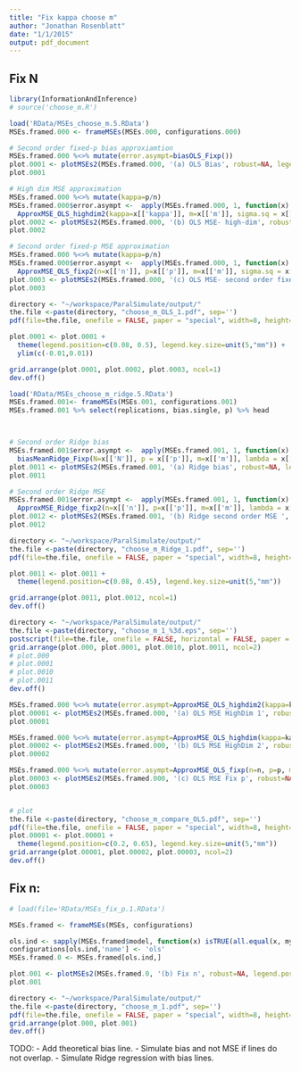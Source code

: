 ```yaml
---
title: "Fix kappa choose m"
author: "Jonathan Rosenblatt"
date: "1/1/2015"
output: pdf_document
---
```

## Fix N

```r
library(InformationAndInference)
# source('choose_m.R')
```



```r
load('RData/MSEs_choose_m.5.RData')
MSEs.framed.000 <- frameMSEs(MSEs.000, configurations.000)

# Second order fixed-p bias approxiamtion
MSEs.framed.000 %<>% mutate(error.asympt=biasOLS_Fixp())
plot.0001 <- plotMSEs2(MSEs.framed.000, '(a) OLS Bias', robust=NA, legend.position='none', jitter=0, line=TRUE, fix='Np', center='bias.mean')
plot.0001

# High dim MSE approximation
MSEs.framed.000 %<>% mutate(kappa=p/n)
MSEs.framed.000$error.asympt <-  apply(MSEs.framed.000, 1, function(x) 
  ApproxMSE_OLS_highdim2(kappa=x[['kappa']], m=x[['m']], sigma.sq = x[['sigma']]^2))
plot.0002 <- plotMSEs2(MSEs.framed.000, '(b) OLS MSE- high-dim', robust=NA, legend.position='none', jitter=0, line=TRUE, fix='Np', center='MSE')
plot.0002

# Second order fixed-p MSE approximation
MSEs.framed.000 %<>% mutate(kappa=p/n)
MSEs.framed.000$error.asympt <-  apply(MSEs.framed.000, 1, function(x) 
  ApproxMSE_OLS_fixp2(n=x[['n']], p=x[['p']], m=x[['m']], sigma.sq = x[['sigma']]^2))
plot.0003 <- plotMSEs2(MSEs.framed.000, '(c) OLS MSE- second order fixed-p', robust=NA, legend.position='none', jitter=0, line=TRUE, fix='Np', center='MSE')
plot.0003
```


```r
directory <- "~/workspace/ParalSimulate/output/"
the.file <-paste(directory, "choose_m_OLS_1.pdf", sep='')
pdf(file=the.file, onefile = FALSE, paper = "special", width=8, height=8)

plot.0001 <- plot.0001 +
  theme(legend.position=c(0.08, 0.5), legend.key.size=unit(5,"mm")) + 
  ylim(c(-0.01,0.01))

grid.arrange(plot.0001, plot.0002, plot.0003, ncol=1)
dev.off()
```





```r
load('RData/MSEs_choose_m_ridge.5.RData')
MSEs.framed.001<- frameMSEs(MSEs.001, configurations.001)
MSEs.framed.001 %>% select(replications, bias.single, p) %>% head



# Second order Ridge bias
MSEs.framed.001$error.asympt <-  apply(MSEs.framed.001, 1, function(x) 
  biasMeanRidge_Fixp(N=x[['N']], p = x[['p']], m=x[['m']], lambda = x[['lambda']], beta = x[['beta.star']]))
plot.0011 <- plotMSEs2(MSEs.framed.001, '(a) Ridge bias', robust=NA, legend.position='none',  jitter=0, line=TRUE, fix='Np', center='bias.mean')
plot.0011

# Second order Ridge MSE
MSEs.framed.001$error.asympt <-  apply(MSEs.framed.001, 1, function(x) 
  ApproxMSE_Ridge_fixp2(n=x[['n']], p=x[['p']], m=x[['m']], lambda = x[['lambda']], beta = x[['beta']], sigma.sq = x[['sigma']]^2))
plot.0012 <- plotMSEs2(MSEs.framed.001, '(b) Ridge second order MSE ', robust=NA, legend.position='none',  jitter=0, line=TRUE, fix='Np', center='MSE')
plot.0012
```


```r
directory <- "~/workspace/ParalSimulate/output/"
the.file <-paste(directory, "choose_m_Ridge_1.pdf", sep='')
pdf(file=the.file, onefile = FALSE, paper = "special", width=8, height=8)

plot.0011 <- plot.0011 +
  theme(legend.position=c(0.08, 0.45), legend.key.size=unit(5,"mm"))

grid.arrange(plot.0011, plot.0012, ncol=1)
dev.off()
```



```r
directory <- "~/workspace/ParalSimulate/output/"
the.file <-paste(directory, "choose_m_1_%3d.eps", sep='')
postscript(file=the.file, onefile = FALSE, horizontal = FALSE, paper = "special", width=8, height=8)
grid.arrange(plot.000, plot.0001, plot.0010, plot.0011, ncol=2)
# plot.000
# plot.0001
# plot.0010
# plot.0011
dev.off()
```





```r
MSEs.framed.000 %<>% mutate(error.asympt=ApproxMSE_OLS_highdim2(kappa=kappa, m = m, sigma.sq = sigma^2))
plot.00001 <- plotMSEs2(MSEs.framed.000, '(a) OLS MSE HighDim 1', robust=NA, legend.position='none', jitter=0, line=TRUE, fix='Np', center='MSE')
plot.00001

MSEs.framed.000 %<>% mutate(error.asympt=ApproxMSE_OLS_highdim(kappa=kappa, m = m, sigma.sq = sigma^2))
plot.00002 <- plotMSEs2(MSEs.framed.000, '(b) OLS MSE HighDim 2', robust=NA, legend.position='none', jitter=0, line=TRUE, fix='Np', center='MSE')
plot.00002

MSEs.framed.000 %<>% mutate(error.asympt=ApproxMSE_OLS_fixp(n=n, p=p, m = m, sigma.sq = sigma^2))
plot.00003 <- plotMSEs2(MSEs.framed.000, '(c) OLS MSE Fix p', robust=NA, legend.position='none', jitter=0, line=TRUE, fix='Np', center='MSE')
plot.00003


# plot
the.file <-paste(directory, "choose_m_compare_OLS.pdf", sep='')
pdf(file=the.file, onefile = FALSE, paper = "special", width=8, height=8)
plot.00001 <- plot.00001 +
  theme(legend.position=c(0.2, 0.65), legend.key.size=unit(5,"mm"))
grid.arrange(plot.00001, plot.00002, plot.00003, ncol=2)
dev.off()
```






## Fix n:
```r
# load(file='RData/MSEs_fix_p.1.RData') 

MSEs.framed <- frameMSEs(MSEs, configurations)

ols.ind <- sapply(MSEs.framed$model, function(x) isTRUE(all.equal(x, my.ols))) 
configurations[ols.ind,'name'] <- 'ols'
MSEs.framed.0 <- MSEs.framed[ols.ind,]
```

```r
plot.001 <- plotMSEs2(MSEs.framed.0, '(b) Fix n', robust=NA, legend.position='right', y.lim=c(0,3), jitter=0, line=TRUE, fix='n')
plot.001
```

```r
directory <- "~/workspace/ParalSimulate/output/"
the.file <-paste(directory, "choose_m_1.pdf", sep='')
pdf(file=the.file, onefile = FALSE, paper = "special", width=8, height=8)
grid.arrange(plot.000, plot.001)
dev.off()
```

TODO: 
- Add theoretical bias line.
- Simulate bias and not MSE if lines do not overlap.
- Simulate Ridge regression with bias lines.
